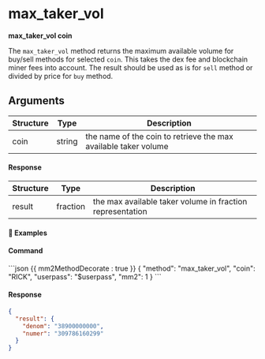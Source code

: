 # max_taker_vol

**max_taker_vol coin**

The `max_taker_vol` method returns the maximum available volume for buy/sell methods for selected `coin`.
This takes the dex fee and blockchain miner fees into account. The result should be used as is for `sell` method or divided by price for `buy` method.

## Arguments

| Structure | Type   | Description                                                     |
| --------- | ------ | --------------------------------------------------------------- |
| coin      | string | the name of the coin to retrieve the max available taker volume |

#### Response

| Structure | Type     | Description                                               |
| --------- | -------- | --------------------------------------------------------- |
| result    | fraction | the max available taker volume in fraction representation |

#### 📌 Examples

#### Command

<CodeGroup title="" tag="POST" label="max_taker_vol">
```json {{ mm2MethodDecorate : true }}
{
  "method": "max_taker_vol",
  "coin": "RICK",
  "userpass": "$userpass",
  "mm2": 1
}
```
</CodeGroup>


<CollapsibleSection expandedText='Hide Response' collapsedText='Show Response'>

#### Response

```json
{
  "result": {
    "denom": "38900000000",
    "numer": "309786160299"
  }
}
```

</CollapsibleSection>
